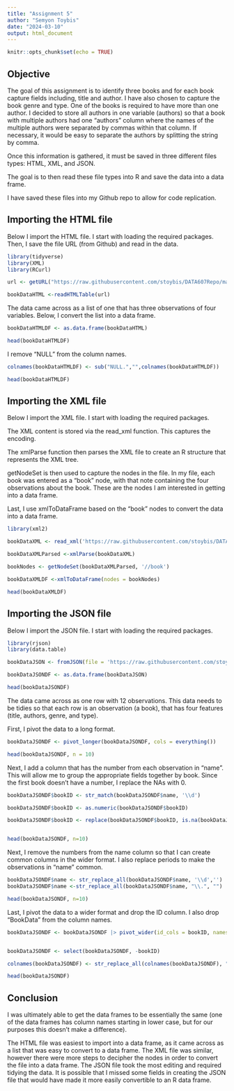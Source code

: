 ```yaml
---
title: "Assignment 5"
author: "Semyon Toybis"
date: "2024-03-10"
output: html_document
---
```


```r
knitr::opts_chunk$set(echo = TRUE)
```

## Objective

The goal of this assignment is to identify three books and for each book capture fields including, title and author. I have also chosen to capture the book genre and type. One of the books is required to have more than one author. I decided to store all authors in one variable (authors) so that a book with multiple authors had one "authors" column where the names of the multiple authors were separated by commas within that column. If necessary, it would be easy to separate the authors by splitting the string by comma.

Once this information is gathered, it must be saved in three different files types: HTML, XML, and JSON.

The goal is to then read these file types into R and save the data into a data frame.

I have saved these files into my Github repo to allow for code replication.

## Importing the HTML file

Below I import the HTML file. I start with loading the required packages. Then, I save the file URL (from Github) and read in the data.

```r
library(tidyverse)
library(XML)
library(RCurl)

url <- getURL("https://raw.githubusercontent.com/stoybis/DATA607Repo/main/bookData.html")

bookDataHTML <-readHTMLTable(url)


```

The data came across as a list of one that has three observations of four variables. Below, I convert the list into a data frame.

```r
bookDataHTMLDF <- as.data.frame(bookDataHTML)

head(bookDataHTMLDF)
```

I remove "NULL" from the column names.

```r

colnames(bookDataHTMLDF) <- sub("NULL.","",colnames(bookDataHTMLDF))

head(bookDataHTMLDF)
```

## Importing the XML file

Below I import the XML file. I start with loading the required packages.

The XML content is stored via the read_xml function. This captures the encoding.

The xmlParse function then parses the XML file to create an R structure that represents the XML tree.

getNodeSet is then used to capture the nodes in the file. In my file, each book was entered as a "book" node, with that note containing the four observations about the book. These are the nodes I am interested in getting into a data frame.

Last, I use xmlToDataFrame based on the "book" nodes to convert the data into a data frame.

```r
library(xml2)

bookDataXML <- read_xml('https://raw.githubusercontent.com/stoybis/DATA607Repo/main/bookData.xml')

bookDataXMLParsed <-xmlParse(bookDataXML)

bookNodes <- getNodeSet(bookDataXMLParsed, '//book')

bookDataXMLDF <-xmlToDataFrame(nodes = bookNodes)

head(bookDataXMLDF)
```

## Importing the JSON file

Below I import the JSON file. I start with loading the required packages.

```r
library(rjson)
library(data.table)

bookDataJSON <- fromJSON(file = 'https://raw.githubusercontent.com/stoybis/DATA607Repo/main/bookData.json')

bookDataJSONDF <- as.data.frame(bookDataJSON)

head(bookDataJSONDF)
```

The data came across as one row with 12 observations. This data needs to be tidies so that each row is an observation (a book), that has four features (title, authors, genre, and type).

First, I pivot the data to a long format.

```r

bookDataJSONDF <- pivot_longer(bookDataJSONDF, cols = everything())

head(bookDataJSONDF, n = 10)
```

Next, I add a column that has the number from each observation in "name". This will allow me to group the appropriate fields together by book. Since the first book doesn't have a number, I replace the NAs with 0.

```r

bookDataJSONDF$bookID <- str_match(bookDataJSONDF$name, '\\d')

bookDataJSONDF$bookID <- as.numeric(bookDataJSONDF$bookID)

bookDataJSONDF$bookID <- replace(bookDataJSONDF$bookID, is.na(bookDataJSONDF$bookID), 0)


head(bookDataJSONDF, n=10)
```

Next, I remove the numbers from the name column so that I can create common columns in the wider format. I also replace periods to make the observations in "name" common.

```r

bookDataJSONDF$name <- str_replace_all(bookDataJSONDF$name, '\\d','')
bookDataJSONDF$name <-str_replace_all(bookDataJSONDF$name, "\\.", "")

head(bookDataJSONDF, n=10)
```

Last, I pivot the data to a wider format and drop the ID column. I also drop "BookData" from the column names.

```r
bookDataJSONDF <- bookDataJSONDF |> pivot_wider(id_cols = bookID, names_from = name, values_from = value)


bookDataJSONDF <- select(bookDataJSONDF, -bookID)

colnames(bookDataJSONDF) <- str_replace_all(colnames(bookDataJSONDF), "BookData", "")

head(bookDataJSONDF)
```

## Conclusion

I was ultimately able to get the data frames to be essentially the same (one of the data frames has column names starting in lower case, but for our purposes this doesn't make a difference).

The HTML file was easiest to import into a data frame, as it came across as a list that was easy to convert to a data frame. The XML file was similar, however there were more steps to decipher the nodes in order to convert the file into a data frame. The JSON file took the most editing and required tidying the data. It is possible that I missed some fields in creating the JSON file that would have made it more easily convertible to an R data frame.
